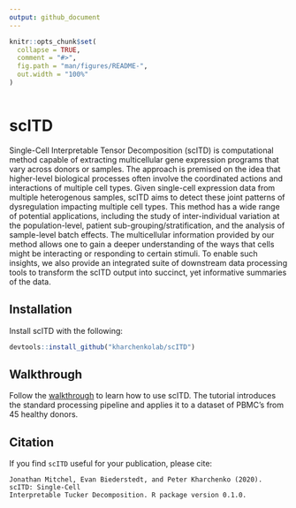```yaml
---
output: github_document
---
```


<!-- README.md is generated from README.Rmd. Please edit that file -->

```r
knitr::opts_chunk$set(
  collapse = TRUE,
  comment = "#>",
  fig.path = "man/figures/README-",
  out.width = "100%"
)
```

<!-- badges: start -->
[![<kharchenkolab>](https://circleci.com/gh/kharchenkolab/scITD.svg?style=svg)](https://app.circleci.com/pipelines/github/kharchenkolab/scITD)
<!-- badges: end -->

# scITD

Single-Cell Interpretable Tensor Decomposition (scITD) is computational method capable of extracting multicellular gene expression programs that vary across donors or samples. The approach is premised on the idea that higher-level biological processes often involve the coordinated actions and interactions of multiple cell types. Given single-cell expression data from multiple heterogenous samples, scITD aims to detect these joint patterns of dysregulation impacting multiple cell types. This method has a wide range of potential applications, including the study of inter-individual variation at the population-level, patient sub-grouping/stratification, and the analysis of sample-level batch effects. The multicellular information provided by our method allows one to gain a deeper understanding of the ways that cells might be interacting or responding to certain stimuli. To enable such insights, we also provide an integrated suite of downstream data processing tools to transform the scITD output into succinct, yet informative summaries of the data.

## Installation

Install scITD with the following:

``` r
devtools::install_github("kharchenkolab/scITD")
```

## Walkthrough

Follow the [walkthrough](http://pklab.med.harvard.edu/jonathan/) to learn how to use scITD. The tutorial introduces the standard processing pipeline and applies it to a dataset of PBMC's from 45 healthy donors.

## Citation

If you find `scITD` useful for your publication, please cite:

```
Jonathan Mitchel, Evan Biederstedt, and Peter Kharchenko (2020). scITD: Single-Cell
Interpretable Tucker Decomposition. R package version 0.1.0.
```

